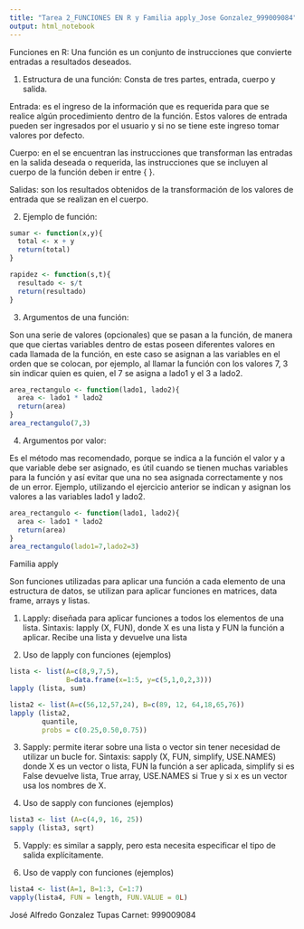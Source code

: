 ```yaml
---
title: "Tarea 2_FUNCIONES EN R y Familia apply_Jose Gonzalez_999009084"
output: html_notebook
---
```


Funciones en R:
Una función es un conjunto de instrucciones que convierte entradas a resultados deseados. 

1.	Estructura de una función:
Consta de tres partes, entrada, cuerpo y salida.

Entrada: es el ingreso de la información que es requerida para que se realice algún procedimiento dentro de la función. Estos valores de entrada pueden ser ingresados por el usuario y si no se tiene este ingreso tomar valores por defecto.

Cuerpo: en el se encuentran las instrucciones que transforman las entradas en la salida deseada o requerida, las instrucciones que se incluyen al cuerpo de la función deben ir entre {  }.

Salidas: son los resultados obtenidos de la transformación de los valores de entrada que se realizan en el cuerpo. 

2.	Ejemplo de función:
```r
sumar <- function(x,y){
  total <- x + y
  return(total)
}
```

```r
rapidez <- function(s,t){
  resultado <- s/t
  return(resultado)
}
```

3.	Argumentos de una función:

Son una serie de valores (opcionales) que se pasan a la función, de manera que que ciertas variables dentro de estas poseen diferentes valores en cada llamada de la función, en este caso se asignan a las variables en el orden que se colocan, por ejemplo, al llamar la función con los valores 7, 3 sin indicar quien es quien, el 7 se asigna a lado1 y el 3 a lado2.

```r
area_rectangulo <- function(lado1, lado2){
  area <- lado1 * lado2
  return(area)
}
area_rectangulo(7,3)
```

4.	Argumentos por valor:

Es el método mas recomendado, porque se indica a la función el valor y a que variable debe ser asignado, es útil cuando se tienen muchas variables para la función y así evitar que una no sea asignada correctamente y nos de un error. Ejemplo, utilizando el ejercicio anterior se indican y asignan los valores a las variables lado1 y lado2.

```r
area_rectangulo <- function(lado1, lado2){
  area <- lado1 * lado2
  return(area)
}
area_rectangulo(lado1=7,lado2=3)
```


Familia apply

Son funciones utilizadas para aplicar una función a cada elemento de una estructura de datos, se utilizan para aplicar funciones en matrices, data frame, arrays y listas.

1.	Lapply: diseñada para aplicar funciones a todos los elementos de una lista. 
Sintaxis: lapply (X, FUN), donde X es una lista y FUN la función a aplicar. Recibe una lista y devuelve una lista

2.	Uso de lapply con funciones (ejemplos)

```r
lista <- list(A=c(8,9,7,5),
              B=data.frame(x=1:5, y=c(5,1,0,2,3)))
lapply (lista, sum)
```

```r
lista2 <- list(A=c(56,12,57,24), B=c(89, 12, 64,18,65,76))
lapply (lista2, 
        quantile,
        probs = c(0.25,0.50,0.75))
```

3.	Sapply: permite iterar sobre una lista o vector sin tener necesidad de utilizar un bucle for.
Sintaxis: sapply (X, FUN, simplify, USE.NAMES) donde X es un vector o lista, FUN la función a ser aplicada, simplify si es False devuelve lista, True array, USE.NAMES si True y si x es un vector usa los nombres de X.

4.	Uso de sapply con funciones (ejemplos)

```r
lista3 <- list (A=c(4,9, 16, 25))
sapply (lista3, sqrt)
```

5.	Vapply: es similar a sapply, pero esta necesita especificar el tipo de salida explícitamente.

6.	Uso de vapply con funciones (ejemplos)

```r
lista4 <- list(A=1, B=1:3, C=1:7)
vapply(lista4, FUN = length, FUN.VALUE = 0L)
```

José Alfredo Gonzalez Tupas 
Carnet: 999009084


